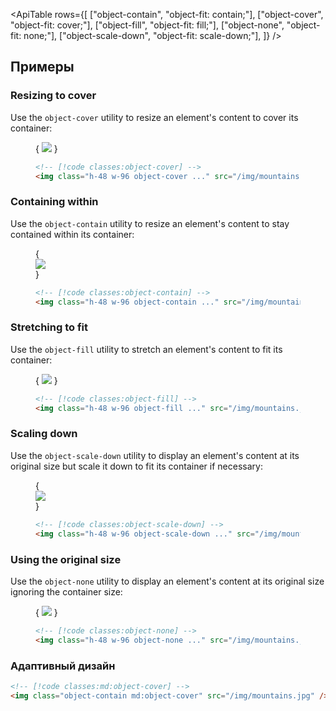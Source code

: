

<ApiTable
  rows={[
    ["object-contain", "object-fit: contain;"],
    ["object-cover", "object-fit: cover;"],
    ["object-fill", "object-fit: fill;"],
    ["object-none", "object-fit: none;"],
    ["object-scale-down", "object-fit: scale-down;"],
  ]}
/>

## Примеры

### Resizing to cover

Use the `object-cover` utility to resize an element's content to cover its container:

<Figure>

<Example>
  {
    <img
      className="mx-auto h-48 w-96 rounded-lg object-cover"
      src="https://images.unsplash.com/photo-1554629947-334ff61d85dc?ixid=MnwxMjA3fDB8MHxwaG90by1wYWdlfHx8fGVufDB8fHx8&ixlib=rb-1.2.1&auto=format&fit=crop&w=1000&h=1000&q=90"
    />
  }
</Example>

```html
<!-- [!code classes:object-cover] -->
<img class="h-48 w-96 object-cover ..." src="/img/mountains.jpg" />
```

</Figure>

### Containing within

Use the `object-contain` utility to resize an element's content to stay contained within its container:

<Figure>

<Example>
  {
    <div className="relative mx-auto w-96">
      <Stripes border className="absolute inset-0 h-full rounded-lg" />
      <img
        className="relative h-48 w-full object-contain"
        src="https://images.unsplash.com/photo-1554629947-334ff61d85dc?ixid=MnwxMjA3fDB8MHxwaG90by1wYWdlfHx8fGVufDB8fHx8&ixlib=rb-1.2.1&auto=format&fit=crop&w=1000&h=1000&q=90"
      />
    </div>
  }
</Example>

```html
<!-- [!code classes:object-contain] -->
<img class="h-48 w-96 object-contain ..." src="/img/mountains.jpg" />
```

</Figure>

### Stretching to fit

Use the `object-fill` utility to stretch an element's content to fit its container:

<Figure>

<Example>
  {
    <img
      className="mx-auto h-48 w-96 rounded-lg object-fill"
      src="https://images.unsplash.com/photo-1554629947-334ff61d85dc?ixid=MnwxMjA3fDB8MHxwaG90by1wYWdlfHx8fGVufDB8fHx8&ixlib=rb-1.2.1&auto=format&fit=crop&w=1000&h=1000&q=90"
    />
  }
</Example>

```html
<!-- [!code classes:object-fill] -->
<img class="h-48 w-96 object-fill ..." src="/img/mountains.jpg" />
```

</Figure>

### Scaling down

Use the `object-scale-down` utility to display an element's content at its original size but scale it down to fit its container if necessary:

<Figure>

<Example>
  {
    <div className="relative mx-auto w-96 rounded-lg">
      <Stripes border className="absolute inset-0 h-full rounded-lg" />
      <img
        className="relative h-48 w-full object-scale-down"
        src="https://images.unsplash.com/photo-1554629947-334ff61d85dc?ixid=MnwxMjA3fDB8MHxwaG90by1wYWdlfHx8fGVufDB8fHx8&ixlib=rb-1.2.1&auto=format&fit=crop&w=128&h=160&q=80"
      />
    </div>
  }
</Example>

```html
<!-- [!code classes:object-scale-down] -->
<img class="h-48 w-96 object-scale-down ..." src="/img/mountains.jpg" />
```

</Figure>

### Using the original size

Use the `object-none` utility to display an element's content at its original size ignoring the container size:

<Figure>

<Example>
  {
    <img
      className="mx-auto h-48 w-96 rounded-lg object-none"
      src="https://images.unsplash.com/photo-1554629947-334ff61d85dc?ixid=MnwxMjA3fDB8MHxwaG90by1wYWdlfHx8fGVufDB8fHx8&ixlib=rb-1.2.1&auto=format&fit=crop&w=1000&h=1000&q=90"
    />
  }
</Example>

```html
<!-- [!code classes:object-none] -->
<img class="h-48 w-96 object-none ..." src="/img/mountains.jpg" />
```

</Figure>

### Адаптивный дизайн

<ResponsiveDesign property="object-fit">

```html
<!-- [!code classes:md:object-cover] -->
<img class="object-contain md:object-cover" src="/img/mountains.jpg" />
```

</ResponsiveDesign>
